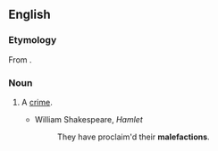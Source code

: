 ==English==

===Etymology===
From {{der|en|la|malefaciō}}.

===Noun===
{{en-noun}}

# {{lb|en|obsolete}} A [[crime]].
#* William Shakespeare, ''Hamlet''
#*: They have proclaim'd their '''malefactions'''.